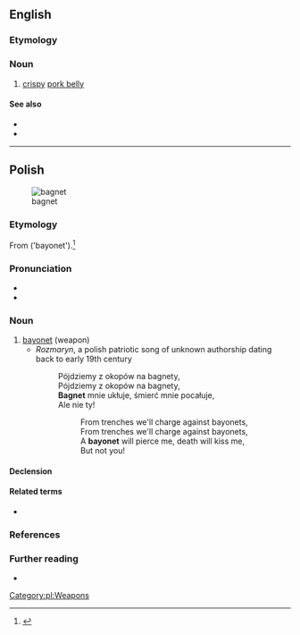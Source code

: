 ==English==
{{wikipedia|Chicharrón#Philippines}}

===Etymology===
{{rfe|en}}

===Noun===
{{en-noun|?}}

# {{lb|en|Philippines}} [[crispy]] [[pork belly]]

====See also====
* {{l|en|lechon kawali}}
* {{l|en|sio bak}}

{{C|en|Foods}}

----

==Polish==
{{wikipedia|lang=pl}}
[[Image:Bayonette-p1000740.jpg|thumb|bagnet]]

===Etymology===
From {{etyl|fr|pl}} {{m|fr|baïonnette}} ('bayonet').<ref>{{cite-book|first=Aleksander|last=Brückner|authorlink=Aleksander Brückner|title=Słownik etymologiczny języka polskiego|year=1927|entry=bagnet|language=Polish|passage=z ''bajnetu'', franc. baïonette od miasta ''Bayonne'', gdzie je najpierw wyrabiano}}</ref>

===Pronunciation===
* {{pl-IPA}}
* {{audio|Pl-bagnet.ogg|Audio|lang=pl}}

===Noun===
{{pl-noun|m-in|dim=bagnecik}}

# [[bayonet]] (weapon)
#* ''Rozmaryn'', a polish patriotic song of unknown authorship dating back to early 19th century
#*: Pójdziemy z okopów na bagnety,
#*: Pójdziemy z okopów na bagnety,
#*: '''Bagnet''' mnie ukłuje, śmierć mnie pocałuje,
#*: Ale nie ty!
#*:: From trenches we'll charge against bayonets,
#*:: From trenches we'll charge against bayonets,
#*:: A '''bayonet''' will pierce me, death will kiss me,
#*:: But not you!

====Declension====
{{pl-decl-noun-masc-inani|bagne|t|u}}

====Related terms====
* {{l|pl|bagnetowy}}

===References===
<references/>

===Further reading===
* {{R:PWN}}

[[Category:pl:Weapons]]
